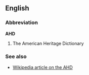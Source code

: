 ==English==
===Abbreviation===
'''AHD'''

# The American Heritage Dictionary

===See also===
*[[w:The American Heritage Dictionary of the English Language|Wikipedia article on the AHD]]